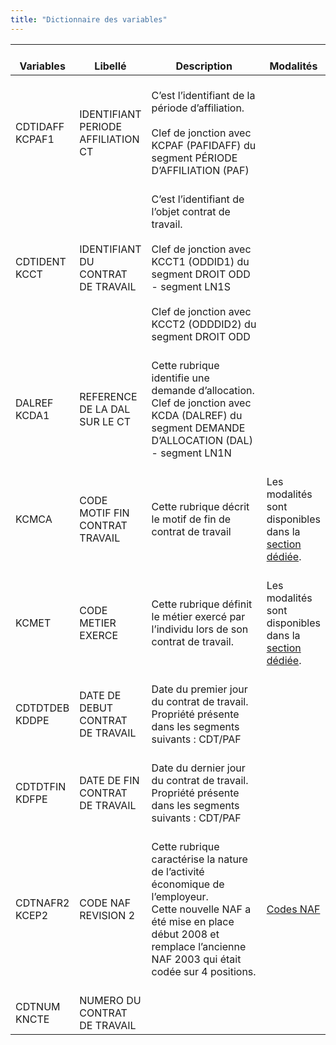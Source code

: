 ```yaml
---
title: "Dictionnaire des variables"
---
```


| <br>Variables       | <br>Libellé                            | <br>Description                                                                                                                                                                                            | <br>Modalités                               |
|---------------|---------------|---------------------------|---------------|
| <br>CDTIDAFF KCPAF1 | <br>IDENTIFIANT PERIODE AFFILIATION CT | <br>C'est l'identifiant de la période d'affiliation.<br> <br>Clef de jonction avec KCPAF (PAFIDAFF) du segment PÉRIODE D'AFFILIATION (PAF)                                                                 | <br>                                        |
| <br>CDTIDENT KCCT   | <br>IDENTIFIANT DU CONTRAT DE TRAVAIL  | <br>C'est l'identifiant de l'objet contrat de travail.<br> <br>Clef de jonction avec KCCT1 (ODDID1) du segment DROIT ODD - segment LN1S<br> <br>Clef de jonction avec KCCT2 (ODDDID2) du segment DROIT ODD | <br>                                        |
| <br>DALREF KCDA1    | <br>REFERENCE DE LA DAL SUR LE CT      | <br>Cette rubrique identifie une demande d'allocation.<br> Clef de jonction avec KCDA (DALREF) du segment DEMANDE D'ALLOCATION (DAL) - segment LN1N                                                        |                                             |
| <br>KCMCA           | <br>CODE MOTIF FIN CONTRAT TRAVAIL     | <br>Cette rubrique décrit le motif de fin de contrat de travail | <br>Les modalités sont disponibles dans la [section dédiée](FNA_CDT_variables/KCMCA.qmd). | 
| <br>KCMET           | <br>CODE METIER EXERCE     | <br>Cette rubrique définit le métier exercé par l'individu lors de son contrat de travail. | <br>Les modalités sont disponibles dans la [section dédiée](FNA_CDT_variables/KCMET.qmd). |
| <br>CDTDTDEB KDDPE  | <br>DATE DE DEBUT CONTRAT DE TRAVAIL   | <br>Date du premier jour du contrat de travail.<br> Propriété présente dans les segments suivants : CDT/PAF                                                                                                |                                             |
| <br>CDTDTFIN KDFPE  | <br>DATE DE FIN CONTRAT DE TRAVAIL     | <br>Date du dernier jour du contrat de travail.<br> Propriété présente dans les segments suivants : CDT/PAF                                                                                                |                                             |
| <br>CDTNAFR2 KCEP2  | <br>CODE NAF REVISION 2                | <br>Cette rubrique caractérise la nature de l'activité économique de l'employeur.<br> Cette nouvelle NAF a été mise en place début 2008 et remplace l'ancienne NAF 2003 qui était codée sur 4 positions.   | <br>[Codes NAF](https://www.codes-naf.com/) |
| <br>CDTNUM KNCTE    | <br>NUMERO DU CONTRAT DE TRAVAIL       | <br>                                                                                                                                                                                                       | <br>                                        |

